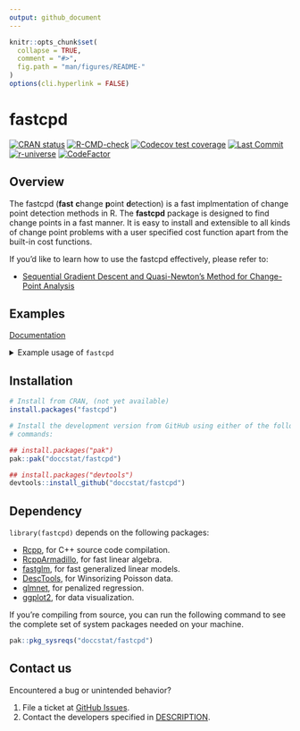 ```yaml
---
output: github_document
---
```

<!-- README.md is generated from README.Rmd. Please edit that file -->

```r
knitr::opts_chunk$set(
  collapse = TRUE,
  comment = "#>",
  fig.path = "man/figures/README-"
)
options(cli.hyperlink = FALSE)
```

# fastcpd

[![CRAN status](https://www.r-pkg.org/badges/version/fastcpd)](https://cran.r-project.org/package=fastcpd)
[![R-CMD-check](https://github.com/doccstat/fastcpd/workflows/R-CMD-check/badge.svg)](https://github.com/doccstat/fastcpd/actions)
[![Codecov test coverage](https://codecov.io/gh/doccstat/fastcpd/branch/main/graph/badge.svg)](https://app.codecov.io/gh/doccstat/fastcpd?branch=main)
[![Last Commit](https://img.shields.io/github/last-commit/doccstat/fastcpd)](https://github.com/doccstat/fastcpd)
[![r-universe](https://doccstat.r-universe.dev/badges/fastcpd)](https://doccstat.r-universe.dev)
[![CodeFactor](https://www.codefactor.io/repository/github/doccstat/fastcpd/badge)](https://www.codefactor.io/repository/github/doccstat/fastcpd)

## Overview

The fastcpd (**fast** **c**hange **p**oint **d**etection) is a fast
implmentation of change point detection methods in R. The __fastcpd__ package is
designed to find change points in a fast manner. It is easy to install and
extensible to all kinds of change point problems with a user specified cost
function apart from the built-in cost functions.

If you'd like to learn how to use the fastcpd effectively, please refer to:

* [Sequential Gradient Descent and Quasi-Newton's Method for Change-Point Analysis](https://proceedings.mlr.press/v206/zhang23b.html)

## Examples

[Documentation](https://fastcpd.xingchi.li/reference/fastcpd.html#ref-examples)

<!-- This example section is a direct copy from `fastcpd` documentation -->
<details close>
<summary>Example usage of `fastcpd`</summary>

```r
# Linear regression
library(fastcpd)
set.seed(1)
p <- 3
x <- mvtnorm::rmvnorm(300, rep(0, p), diag(p))
theta_0 <- rbind(c(1, 1.2, -1), c(-1, 0, 0.5), c(0.5, -0.3, 0.2))
y <- c(
  x[1:100, ] %*% theta_0[1, ] + rnorm(100, 0, 1),
  x[101:200, ] %*% theta_0[2, ] + rnorm(100, 0, 1),
  x[201:300, ] %*% theta_0[3, ] + rnorm(100, 0, 1)
)
result <- fastcpd(
  formula = y ~ . - 1,
  data = data.frame(y = y, x = x),
  family = "gaussian"
)
plot(result)
summary(result)

# Linear regression with one-dimensional covariate
library(fastcpd)
set.seed(1)
p <- 1
x <- mvtnorm::rmvnorm(300, rep(0, p), diag(p))
theta_0 <- matrix(c(1, -1, 0.5))
y <- c(
  x[1:100, ] * theta_0[1, ] + rnorm(100, 0, 1),
  x[101:200, ] * theta_0[2, ] + rnorm(100, 0, 1),
  x[201:300, ] * theta_0[3, ] + rnorm(100, 0, 1)
)
result <- fastcpd(
  formula = y ~ . - 1,
  data = data.frame(y = y, x = x),
  family = "gaussian"
)
plot(result)
summary(result)

# Logistic regression
library(fastcpd)
set.seed(1)
x <- matrix(rnorm(1500, 0, 1), ncol = 5)
theta <- rbind(rnorm(5, 0, 1), rnorm(5, 2, 1))
y <- c(
  rbinom(125, 1, 1 / (1 + exp(-x[1:125, ] %*% theta[1, ]))),
  rbinom(175, 1, 1 / (1 + exp(-x[126:300, ] %*% theta[2, ])))
)
result <- suppressWarnings(fastcpd(
  formula = y ~ . - 1,
  data = data.frame(y = y, x = x),
  family = "binomial"
))
summary(result)

# Poisson regression
library(fastcpd)
set.seed(1)
p <- 3
x <- mvtnorm::rmvnorm(1500, rep(0, p), diag(p))
delta <- rnorm(p)
theta_0 <- c(1, 1.2, -1)
y <- c(
  rpois(300, exp(x[1:300, ] %*% theta_0)),
  rpois(400, exp(x[301:700, ] %*% (theta_0 + delta))),
  rpois(300, exp(x[701:1000, ] %*% theta_0)),
  rpois(100, exp(x[1001:1100, ] %*% (theta_0 - delta))),
  rpois(200, exp(x[1101:1300, ] %*% theta_0)),
  rpois(200, exp(x[1301:1500, ] %*% (theta_0 + delta)))
)
result <- fastcpd(
  formula = y ~ . - 1,
  data = data.frame(y = y, x = x),
  beta = (p + 1) * log(1500) / 2,
  k = function(x) 0,
  family = "poisson",
  epsilon = 1e-5
)
summary(result)
result_two_epochs <- fastcpd(
  formula = y ~ . - 1,
  data = data.frame(y = y, x = x),
  beta = (p + 1) * log(1500) / 2,
  k = function(x) 1,
  family = "poisson",
  epsilon = 1e-4
)
summary(result_two_epochs)

# Penalized linear regression
library(fastcpd)
set.seed(1)
n <- 1500
p_true <- 6
p <- 50
x <- mvtnorm::rmvnorm(1500, rep(0, p), diag(p))
theta_0 <- rbind(
  runif(p_true, -5, -2),
  runif(p_true, -3, 3),
  runif(p_true, 2, 5),
  runif(p_true, -5, 5)
)
theta_0 <- cbind(theta_0, matrix(0, ncol = p - p_true, nrow = 4))
y <- c(
  x[1:300, ] %*% theta_0[1, ] + rnorm(300, 0, 1),
  x[301:700, ] %*% theta_0[2, ] + rnorm(400, 0, 1),
  x[701:1000, ] %*% theta_0[3, ] + rnorm(300, 0, 1),
  x[1001:1500, ] %*% theta_0[4, ] + rnorm(500, 0, 1)
)
result <- fastcpd(
  formula = y ~ . - 1,
  data = data.frame(y = y, x = x),
  family = "lasso"
)
plot(result)
summary(result)

# Custom cost function: logistic regression
library(fastcpd)
set.seed(1)
p <- 5
x <- matrix(rnorm(375 * p, 0, 1), ncol = p)
theta <- rbind(rnorm(p, 0, 1), rnorm(p, 2, 1))
y <- c(
  rbinom(200, 1, 1 / (1 + exp(-x[1:200, ] %*% theta[1, ]))),
  rbinom(175, 1, 1 / (1 + exp(-x[201:375, ] %*% theta[2, ])))
)
data <- data.frame(y = y, x = x)
result_builtin <- fastcpd(
  formula = y ~ . - 1,
  data = data,
  family = "binomial"
)
logistic_loss <- function(data, theta) {
  x <- data[, -1]
  y <- data[, 1]
  u <- x %*% theta
  nll <- -y * u + log(1 + exp(u))
  nll[u > 10] <- -y[u > 10] * u[u > 10] + u[u > 10]
  sum(nll)
}
logistic_loss_gradient <- function(data, theta) {
  x <- data[nrow(data), -1]
  y <- data[nrow(data), 1]
  c(-(y - 1 / (1 + exp(-x %*% theta)))) * x
}
logistic_loss_hessian <- function(data, theta) {
  x <- data[nrow(data), -1]
  prob <- 1 / (1 + exp(-x %*% theta))
  (x %o% x) * c((1 - prob) * prob)
}
result_custom <- fastcpd(
  formula = y ~ . - 1,
  data = data,
  epsilon = 1e-5,
  cost = logistic_loss,
  cost_gradient = logistic_loss_gradient,
  cost_hessian = logistic_loss_hessian
)
cat(
  "Change points detected by built-in logistic regression model: ",
  result_builtin@cp_set, "\n",
  "Change points detected by custom logistic regression model: ",
  result_custom@cp_set, "\n",
  sep = ""
)
result_custom_two_epochs <- fastcpd(
  formula = y ~ . - 1,
  data = data,
  k = function(x) 1,
  epsilon = 1e-5,
  cost = logistic_loss,
  cost_gradient = logistic_loss_gradient,
  cost_hessian = logistic_loss_hessian
)
summary(result_custom_two_epochs)

# Custom cost function: mean shift
library(fastcpd)
set.seed(1)
p <- 1
data <- rbind(
  mvtnorm::rmvnorm(300, mean = rep(0, p), sigma = diag(100, p)),
  mvtnorm::rmvnorm(400, mean = rep(50, p), sigma = diag(100, p)),
  mvtnorm::rmvnorm(300, mean = rep(2, p), sigma = diag(100, p))
)
segment_count_guess <- 10
block_size <- max(floor(sqrt(nrow(data)) / (segment_count_guess + 1)), 2)
block_count <- floor(nrow(data) / block_size)
data_all_vars <- rep(0, block_count)
for (block_index in seq_len(block_count)) {
  block_start <- (block_index - 1) * block_size + 1
  block_end <- if (block_index < block_count) {
    block_index * block_size
  } else {
    nrow(data)
  }
  data_all_vars[block_index] <- var(data[block_start:block_end, ])
}
data_all_var <- mean(data_all_vars)
mean_loss <- function(data) {
  n <- nrow(data)
  (norm(data, type = "F")^2 - colSums(data)^2 / n) / 2 / data_all_var +
    n / 2 * (log(data_all_var) + log(2 * pi))
}
mean_loss_result <- fastcpd(
  formula = ~ . - 1,
  data = data.frame(data),
  beta = (p + 1) * log(nrow(data)) / 2,
  p = p,
  cost = mean_loss
)
summary(mean_loss_result)

# Custom cost function: variance change
library(fastcpd)
set.seed(1)
p <- 1
data <- rbind.data.frame(
  mvtnorm::rmvnorm(300, mean = rep(0, p), sigma = diag(1, p)),
  mvtnorm::rmvnorm(400, mean = rep(0, p), sigma = diag(50, p)),
  mvtnorm::rmvnorm(300, mean = rep(0, p), sigma = diag(2, p))
)
data_all_mu <- colMeans(data)
var_loss <- function(data) {
  demeaned_data_norm <- norm(sweep(data, 2, data_all_mu), type = "F")
  nrow(data) * (1 + log(2 * pi) + log(demeaned_data_norm^2 / nrow(data))) / 2
}
var_loss_result <- fastcpd(
  formula = ~ . - 1,
  data = data,
  beta = (p + 1) * log(nrow(data)) / 2,
  p = p,
  cost = var_loss
)
summary(var_loss_result)

# Custom cost function: mean shift and variance change
library(fastcpd)
set.seed(1)
p <- 1
data <- rbind.data.frame(
  mvtnorm::rmvnorm(300, mean = rep(0, p), sigma = diag(1, p)),
  mvtnorm::rmvnorm(400, mean = rep(10, p), sigma = diag(1, p)),
  mvtnorm::rmvnorm(300, mean = rep(0, p), sigma = diag(50, p)),
  mvtnorm::rmvnorm(300, mean = rep(0, p), sigma = diag(1, p)),
  mvtnorm::rmvnorm(400, mean = rep(10, p), sigma = diag(1, p)),
  mvtnorm::rmvnorm(300, mean = rep(10, p), sigma = diag(50, p))
)
meanvar_loss <- function(data) {
  loss_part <- (colSums(data^2) - colSums(data)^2 / nrow(data)) / nrow(data)
  nrow(data) * (1 + log(2 * pi) + log(loss_part)) / 2
}
meanvar_loss_result <- fastcpd(
  formula = ~ . - 1,
  data = data,
  beta = (2 * p + 1) * log(nrow(data)) / 2,
  p = 2 * p,
  cost = meanvar_loss
)
summary(meanvar_loss_result)

# Custom cost function: Huber loss
library(fastcpd)
set.seed(1)
n <- 400 + 300 + 500
p <- 5
x <- mvtnorm::rmvnorm(n, mean = rep(0, p), sigma = diag(p))
theta <- rbind(
  mvtnorm::rmvnorm(1, mean = rep(0, p - 3), sigma = diag(p - 3)),
  mvtnorm::rmvnorm(1, mean = rep(5, p - 3), sigma = diag(p - 3)),
  mvtnorm::rmvnorm(1, mean = rep(9, p - 3), sigma = diag(p - 3))
)
theta <- cbind(theta, matrix(0, 3, 3))
theta <- theta[rep(seq_len(3), c(400, 300, 500)), ]
y_true <- rowSums(x * theta)
factor <- c(
  2 * stats::rbinom(400, size = 1, prob = 0.95) - 1,
  2 * stats::rbinom(300, size = 1, prob = 0.95) - 1,
  2 * stats::rbinom(500, size = 1, prob = 0.95) - 1
)
y <- factor * y_true + stats::rnorm(n)
data <- cbind.data.frame(y, x)
huber_threshold <- 1
huber_loss <- function(data, theta) {
  residual <- data[, 1] - data[, -1, drop = FALSE] %*% theta
  indicator <- abs(residual) <= huber_threshold
  sum(
    residual^2 / 2 * indicator +
      huber_threshold * (
        abs(residual) - huber_threshold / 2
      ) * (1 - indicator)
  )
}
huber_loss_gradient <- function(data, theta) {
  residual <- c(data[nrow(data), 1] - data[nrow(data), -1] %*% theta)
  if (abs(residual) <= huber_threshold) {
    -residual * data[nrow(data), -1]
  } else {
    -huber_threshold * sign(residual) * data[nrow(data), -1]
  }
}
huber_loss_hessian <- function(data, theta) {
  residual <- c(data[nrow(data), 1] - data[nrow(data), -1] %*% theta)
  if (abs(residual) <= huber_threshold) {
    outer(data[nrow(data), -1], data[nrow(data), -1])
  } else {
    0.01 * diag(length(theta))
  }
}
huber_regression_result <- fastcpd(
  formula = y ~ . - 1,
  data = data,
  beta = (p + 1) * log(n) / 2,
  cost = huber_loss,
  cost_gradient = huber_loss_gradient,
  cost_hessian = huber_loss_hessian
)
summary(huber_regression_result)
```
</details>

## Installation

```r
# Install from CRAN, (not yet available)
install.packages("fastcpd")
```

```r
# Install the development version from GitHub using either of the following
# commands:

## install.packages("pak")
pak::pak("doccstat/fastcpd")

## install.packages("devtools")
devtools::install_github("doccstat/fastcpd")
```

## Dependency

`library(fastcpd)` depends on the following packages:

*   [Rcpp](https://github.com/RcppCore/Rcpp), for C++ source code compilation.
*   [RcppArmadillo](https://github.com/RcppCore/RcppArmadillo), for fast linear
    algebra.
*   [fastglm](https://github.com/jaredhuling/fastglm), for fast generalized
    linear models.
*   [DescTools](https://github.com/AndriSignorell/DescTools), for Winsorizing
    Poisson data.
*   [glmnet](https://glmnet.stanford.edu/), for penalized regression.
*   [ggplot2](https://github.com/tidyverse/ggplot2), for data visualization.

If you're compiling from source, you can run the following command to see the
complete set of system packages needed on your machine.

```r
pak::pkg_sysreqs("doccstat/fastcpd")
```

## Contact us

Encountered a bug or unintended behavior?

1.  File a ticket at
    [GitHub Issues](https://github.com/doccstat/fastcpd/issues).
2.  Contact the developers specified in [DESCRIPTION](/DESCRIPTION).
